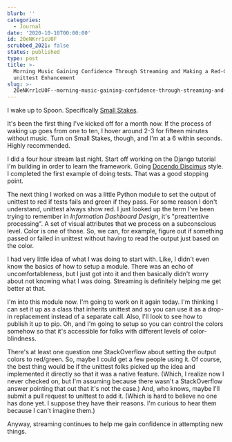 ```yaml
---
blurb: ''
categories:
  - Journal
date: '2020-10-10T00:00:00'
id: 20eNKrr1cU0F
scrubbed_2021: false
status: published
type: post
title: >-
  Morning Music Gaining Confidence Through Streaming and Making a Red-Green
  unittest Enhancement
slug: >-
  20eNKrr1cU0F--morning-music-gaining-confidence-through-streaming-and-making-a-redgreen-unittest-enhancement
---
```


I wake up to Spoon. Specifically [Small Stakes](https://www.youtube.com/watch?v=x8nF8L5Fgzc).

It's been the first thing I've kicked off for a month now. If the process of waking up goes from one to ten, I hover around 2-3 for fifteen minutes without music. Turn on Small Stakes, though, and I'm at a 6 within seconds. Highly recommended.

I did a four hour stream last night. Start off working on the Django tutorial I'm building in order to learn the framework. Going [Docendo Discimus](https://en.wikipedia.org/wiki/Docendo_discimus) style. I completed the first example of doing tests. That was a good stopping point. 

The next thing I worked on was a little Python module to set the output of unittest to red if tests fails and green if they pass. For some reason I don't understand, unittest always show red. I just looked up the term I've been trying to remember in _Information Dashboard Design_, it's "preattentive processing". A set of visual attributes that we process on a subconscious level. Color is one of those. So, we can, for example, figure out if something passed or failed in unittest without having to read the output just based on the color. 

I had very little idea of what I was doing to start with. Like, I didn't even know the basics of how to setup a module. There was an echo of uncomfortableness, but I just got into it and then basically didn't worry about not knowing what I was doing. Streaming is definitely helping me get better at that. 

I'm into this module now. I'm going to work on it again today. I'm thinking I can set it up as a class that inherits unittest and so you can use it as a drop-in replacement instead of a separate call. Also, I'll look to see how to publish it up to pip. Oh, and I'm going to setup so you can control the colors somehow so that it's accessible for folks with different levels of color-blindness. 

There's at least one question one StackOverflow about setting the output colors to red/green. So, maybe I could get a few people using it. Of course, the best thing would be if the unittest folks picked up the idea and implemented it directly so that it was a native feature. (Which, I realize now I never checked on, but I'm assuming because there wasn't a StackOverflow answer pointing that out that it's not the case.) And, who knows, maybe I'll submit a pull request to unittest to add it. (Which is hard to believe no one has done yet. I suppose they have their reasons. I'm curious to hear them because I can't imagine them.)

Anyway, streaming continues to help me gain confidence in attempting new things.
